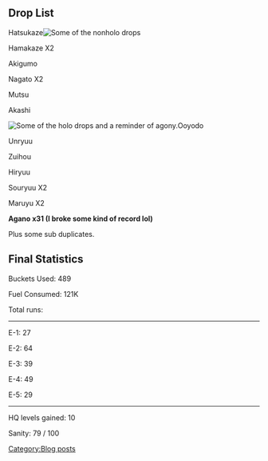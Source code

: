 ==Drop List==
Hatsukaze[[File:Screen_Shot_2015-02-21_at_11.23.51_PM.png|thumb|Some of the nonholo drops]]

Hamakaze X2

Akigumo

Nagato X2

Mutsu

Akashi

[[File:Screen_Shot_2015-02-21_at_11.21.54_PM.png|thumb|Some of the holo drops and a reminder of agony.]]Ooyodo

Unryuu

Zuihou

Hiryuu

Souryuu X2

Maruyu X2

'''Agano x31 (I broke some kind of record lol)'''

Plus some sub duplicates.


==Final Statistics==
Buckets Used: 489

Fuel Consumed: 121K

Total runs:

--------------

E-1: 27

E-2: 64

E-3: 39

E-4: 49

E-5: 29

----

HQ levels gained: 10

Sanity: 79 / 100
[[Category:Blog posts]]
